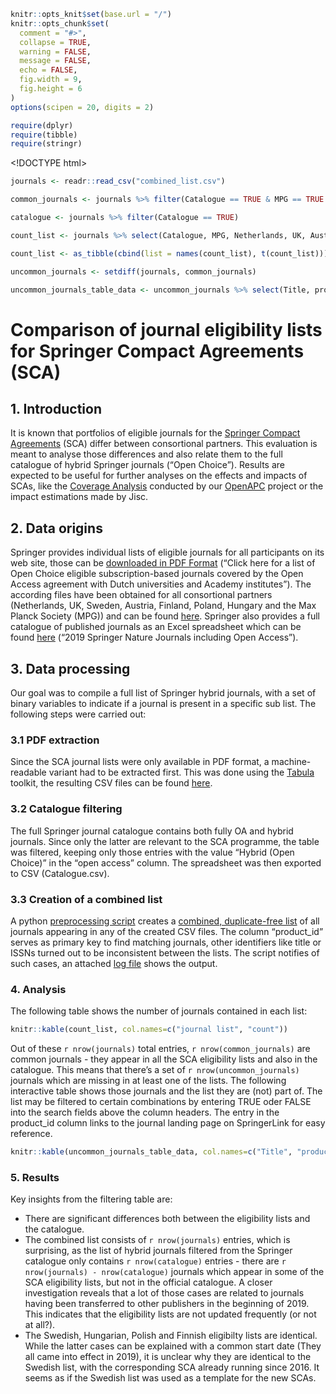 ```r

knitr::opts_knit$set(base.url = "/")
knitr::opts_chunk$set(
  comment = "#>",
  collapse = TRUE,
  warning = FALSE,
  message = FALSE,
  echo = FALSE,
  fig.width = 9,
  fig.height = 6
)
options(scipen = 20, digits = 2)
```

```r
require(dplyr)
require(tibble)
require(stringr)
```

<!DOCTYPE html>
<html>
<head>
<meta charset="UTF-8">
<link rel="stylesheet" type="text/css" href="css/bootstrap.min.css">
<link rel="stylesheet" type="text/css" href="DataTables/datatables.min.css"/>
<script type="text/javascript" src="DataTables/datatables.min.js"></script>
</head>

<body>
<script>
$(document).ready(function () {
    var table = $('table').last();
    table.children('thead').append('<tr class="name_row"></tr>');
    table.children('thead').each(function () {
        $(this).children('tr').first().attr('class', 'search_row');
    })
    $('.search_row th').each(function() {
        $(this).parent().siblings('.name_row').append($(this).clone());
        var col_text = $(this).text();
        var width = $(this).css('width');
        $th = '<div style="width: ' + width + '"><input type="text" placeholder="'+col_text+'" data-column-name="' + col_text + '"></div>';
        $(this).html($th);
    });
    var data_table = table.DataTable();
    data_table.columns().every(function () {
        var column = this;
        var header_text = $(column.header()).text();
        var $input = $('input[data-column-name="' + header_text + '"]');
        if ($('.FixedHeader_Cloned').length) {
            var $input = $('.FixedHeader_Cloned input[data-column-name="' + header_text + '"]');
        }
        $input.off('keyup change');
        $input.on('keyup change', function() {
            column.search($input.val()).draw();
        });
    });
});
</script>

<div class="container-fluid">


```r

journals <- readr::read_csv("combined_list.csv")

common_journals <- journals %>% filter(Catalogue == TRUE & MPG == TRUE & Netherlands == TRUE & UK == TRUE & Austria == TRUE & Sweden == TRUE & Finland == TRUE & Hungary == TRUE & Poland == TRUE)

catalogue <- journals %>% filter(Catalogue == TRUE)

count_list <- journals %>% select(Catalogue, MPG, Netherlands, UK, Austria, Sweden, Finland, Hungary, Poland) %>% summarise_all(sum) %>% add_column("Combined list" = nrow(journals))

count_list <- as_tibble(cbind(list = names(count_list), t(count_list)))

uncommon_journals <- setdiff(journals, common_journals) 

uncommon_journals_table_data <- uncommon_journals %>% select(Title, product_id, Catalogue, MPG, Netherlands, UK, Austria, Sweden, Finland, Hungary, Poland) %>% mutate(product_id = str_c("[", product_id, "](https://link.springer.com/journal/", product_id, ")"))

```

# Comparison of journal eligibility lists for Springer Compact Agreements (SCA)

## 1. Introduction

It is known that portfolios of eligible journals for the [Springer Compact Agreements](https://www.springer.com/de/open-access/springer-open-choice/springer-compact) (SCA) differ between consortional partners. 
This evaluation is meant to analyse those differences and also relate them to the full catalogue of hybrid Springer journals ("Open Choice"). Results are expected to be useful for further analyses on the effects and impacts of SCAs, like the [Coverage Analysis](https://openapc.github.io/general/openapc/2018/03/22/offsetting-coverage/) conducted by our [OpenAPC](https://github.com/OpenAPC/openapc-de) project or the impact estimations made by Jisc.

## 2. Data origins

Springer provides individual lists of eligible journals for all participants on its web site, those can be [downloaded in PDF Format](https://www.springer.com/de/open-access/springer-open-choice/springer-compact/agreements-dutch-authors) ("Click here for a list of Open Choice eligible subscription-based journals covered by the Open Access agreement with Dutch universities and Academy institutes"). 
The according files have been obtained for all consortional partners (Netherlands, UK, Sweden, Austria, Finland, Poland, Hungary and the Max Planck Society (MPG)) and can be found [here](https://github.com/cbroschinski/sca_eligible_journals_comparison/tree/master/raw_pdf_lists).
Springer also provides a full catalogue of published journals as an Excel spreadsheet which can be found [here](https://www.springernature.com/de/librarians/licensing/journals-price-list) ("2019 Springer Nature Journals including Open Access").

## 3. Data processing

Our goal was to compile a full list of Springer hybrid journals, with a set of binary variables to indicate if a journal is present in a specific sub list. The following steps were carried out:

### 3.1 PDF extraction

Since the SCA journal lists were only available in PDF format, a machine-readable variant had to be extracted first. This was done using the [Tabula](https://tabula.technology/) toolkit, the resulting CSV files can be found [here](extracted_csvs).

### 3.2 Catalogue filtering

The full Springer journal catalogue contains both fully OA and hybrid journals. Since only the latter are relevant to the SCA programme, the table was filtered, keeping only those entries with the value "Hybrid (Open Choice)" in the "open access" column. The spreadsheet was then exported to CSV (Catalogue.csv).

### 3.3 Creation of a combined list

A python [preprocessing script](preprocessing.py) creates a [combined, duplicate-free list](combined_list.csv) of all journals appearing in any of the created CSV files. 
The column "product_id" serves as primary key to find matching journals, other identifiers like title or ISSNs turned out to be inconsistent between the lists. The script notifies of such cases, an attached [log file](preprocessing_log.txt) shows the output.

### 4. Analysis

The following table shows the number of journals contained in each list:

``` r
knitr::kable(count_list, col.names=c("journal list", "count"))
```

Out of these `r nrow(journals)` total entries, `r nrow(common_journals)` are common journals - they appear in all the SCA eligibility lists and also in the catalogue. This means that there's a set of `r nrow(uncommon_journals)` journals which are missing in at least one of the lists. The following interactive table shows those journals and the list they are (not) part of. 
The list may be filtered to certain combinations by entering TRUE oder FALSE into the search fields above the column headers. The entry in the product_id column links to the journal landing page on SpringerLink for easy reference.

``` r
knitr::kable(uncommon_journals_table_data, col.names=c("Title", "product_id", "Catalogue", "MPG", "Netherlands", "UK", "Austria", "Sweden", "Finland", "Hungary", "Poland"))
```

### 5. Results

Key insights from the filtering table are:

- There are significant differences both between the eligibility lists and the catalogue. 
- The combined list consists of `r nrow(journals)` entries, which is surprising, as the list of hybrid journals filtered from the Springer catalogue only contains `r nrow(catalogue)` entries - there are `r nrow(journals) - nrow(catalogue)` journals which appear in some of the SCA eligibility lists, but not in the official catalogue. 
A closer investigation reveals that a lot of those cases are related to journals having been transferred to other publishers in the beginning of 2019. This indicates that the eligibility lists are not updated frequently (or not at all?).
- The Swedish, Hungarian, Polish and Finnish eligibilty lists are identical. While the latter cases can be explained with a common start date (They all came into effect in 2019), it is unclear why they are identical to the Swedish list, with the corresponding SCA already running since 2016. It seems as if the Swedish list was used as a template for the new SCAs.

</div>
</body>
</html>
